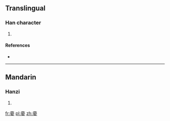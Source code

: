 ==Translingual==

===Han character===
{{Han char|rn=38|rad=女|as=12|sn=15|four=|canj=廿中心女 (TLPV)}}

# {{defn|Han|sort=女12}}

====References====
* {{Han ref|kx=0271.290|dkj=06737|hdz=21079.100|uh=5B0A|ud=23306}}

----

==Mandarin==

===Hanzi===
{{cmn-hanzi|pin=[[yàn]] ([[yan4]])|wg=yen<sup>4</sup>}}

# {{defn|lang=cmn|sort=女12}}

[[fr:嬊]]
[[pl:嬊]]
[[zh:嬊]]